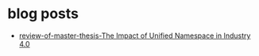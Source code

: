 # blog posts


- [review-of-master-thesis-The Impact of Unified Namespace in Industry 4.0](blog-posts/review-of-master-thesis-The-Impact-of-UNS-in-Industry-4.0.md)
